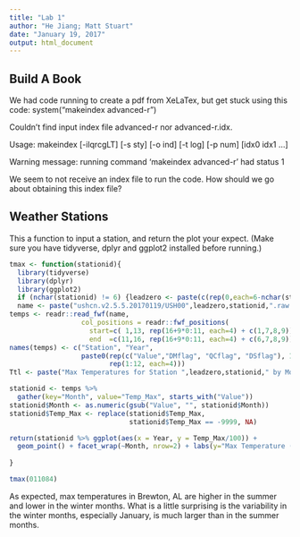 ```yaml
---
title: "Lab 1"
author: "He Jiang; Matt Stuart"
date: "January 19, 2017"
output: html_document
---
```


## Build A Book 

We had code running to create a pdf from XeLaTex, but get stuck using this code: 
system("makeindex advanced-r")

Couldn't find input index file advanced-r nor advanced-r.idx.

Usage: makeindex [-ilqrcgLT] [-s sty] [-o ind] [-t log] [-p num] [idx0 idx1 ...]

Warning message:
running command 'makeindex advanced-r' had status 1 

We seem to not receive an index file to run the code.  How should we go about obtaining this index file?

## Weather Stations

This a function to input a station, and return the plot your expect.  (Make sure you have tidyverse, dplyr and ggplot2 installed before running.)
```r
tmax <- function(stationid){
  library(tidyverse)
  library(dplyr)
  library(ggplot2)
  if (nchar(stationid) != 6) {leadzero <- paste(c(rep(0,each=6-nchar(stationid))),collapse='')} else {leadzero <- ""}
  name <- paste("ushcn.v2.5.5.20170119/USH00",leadzero,stationid,".raw.tmax",sep="")
temps <- readr::read_fwf(name,
                  col_positions = readr::fwf_positions(
                    start=c( 1,13, rep(16+9*0:11, each=4) + c(1,7,8,9)), 
                    end  =c(11,16, rep(16+9*0:11, each=4) + c(6,7,8,9))))
names(temps) <- c("Station", "Year", 
                  paste0(rep(c("Value","DMflag", "QCflag", "DSflag"), 12), 
                         rep(1:12, each=4)))
Ttl <- paste("Max Temperatures for Station ",leadzero,stationid," by Month",sep="")

stationid <- temps %>% 
  gather(key="Month", value="Temp_Max", starts_with("Value"))
stationid$Month <- as.numeric(gsub("Value", "", stationid$Month))
stationid$Temp_Max <- replace(stationid$Temp_Max, 
                              stationid$Temp_Max == -9999, NA)

return(stationid %>% ggplot(aes(x = Year, y = Temp_Max/100)) + 
  geom_point() + facet_wrap(~Month, nrow=2) + labs(y="Max Temperature (Celsius)",title=Ttl))
  
}

tmax(011084)
```

As expected, max temperatures in Brewton, AL are higher in the summer and lower in the winter months.  What is a little surprising is the variability in the winter months, especially January, is much larger than in the summer months.
